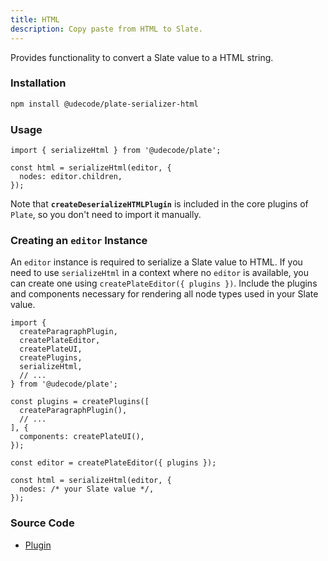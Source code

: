 ```yaml
---
title: HTML
description: Copy paste from HTML to Slate.
---
```


Provides functionality to convert a Slate value to a HTML string.

### Installation

```bash
npm install @udecode/plate-serializer-html
```

### Usage

```tsx
import { serializeHtml } from '@udecode/plate';

const html = serializeHtml(editor, {
  nodes: editor.children,
});
```

Note that **`createDeserializeHTMLPlugin`** is included in the core plugins of `Plate`, so you don't need to import it manually.

### Creating an `editor` Instance

An `editor` instance is required to serialize a Slate value to HTML. If you need to use `serializeHtml` in a context where no `editor` is available, you can create one using `createPlateEditor({ plugins })`. Include the plugins and components necessary for rendering all node types used in your Slate value.

```tsx
import {
  createParagraphPlugin,
  createPlateEditor,
  createPlateUI,
  createPlugins,
  serializeHtml,
  // ...
} from '@udecode/plate';

const plugins = createPlugins([
  createParagraphPlugin(),
  // ...
], {
  components: createPlateUI(),
});

const editor = createPlateEditor({ plugins });

const html = serializeHtml(editor, {
  nodes: /* your Slate value */,
});
```

### Source Code

- [Plugin](https://github.com/udecode/plate/blob/main/packages/core/src/plugins/html-deserializer/createDeserializeHtmlPlugin.ts)